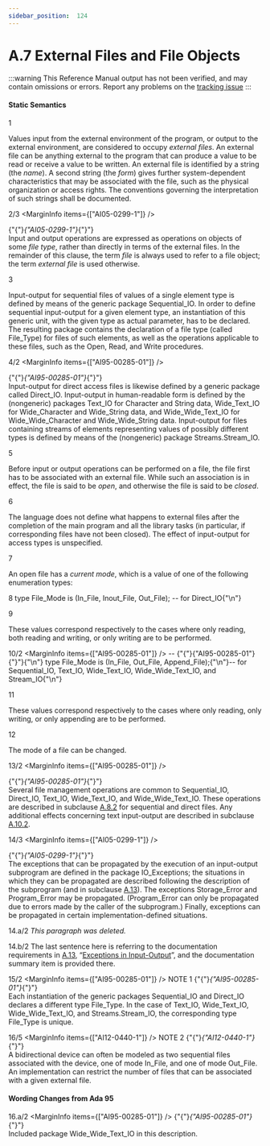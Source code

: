 ```yaml
---
sidebar_position:  124
---
```


# A.7 External Files and File Objects

:::warning
This Reference Manual output has not been verified,
and may contain omissions or errors.
Report any problems on the [tracking issue](https://github.com/ada-lang-io/ada-lang-io/issues/20)
:::



#### Static Semantics

<MarginText>1</MarginText>
<p>Values input from the external environment of the program, or output to the external environment, are considered to occupy <em>external files</em>. An external file can be anything external to the program that can produce a value to be read or receive a value to be written. An external file is identified by a string (the <em>name</em>). A second string (the <em>form</em>) gives further system-dependent characteristics that may be associated with the file, such as the physical organization or access rights. The conventions governing the interpretation of such strings shall be documented.<br /></p>

<MarginText>2/3</MarginText>
<MarginInfo items={["AI05-0299-1"]} /><p>{"{"}<em>{"AI05-0299-1"}</em>{"}"} <br />Input and output operations are expressed as operations on objects of some <em>file type</em>, rather than directly in terms of the external files. In the remainder of this clause, the term <em>file</em> is always used to refer to a file object; the term <em>external file</em> is used otherwise.<br /></p>

<MarginText>3</MarginText>
<p>Input-output for sequential files of values of a single element type is defined by means of the generic package Sequential_IO. In order to define sequential input-output for a given element type, an instantiation of this generic unit, with the given type as actual parameter, has to be declared. The resulting package contains the declaration of a file type (called File_Type) for files of such elements, as well as the operations applicable to these files, such as the Open, Read, and Write procedures.<br /></p>

<MarginText>4/2</MarginText>
<MarginInfo items={["AI95-00285-01"]} /><p>{"{"}<em>{"AI95-00285-01"}</em>{"}"} <br />Input-output for direct access files is likewise defined by a generic package called Direct_IO. Input-output in human-readable form is defined by the (nongeneric) packages Text_IO for Character and String data, Wide_Text_IO for Wide_Character and Wide_String data, and Wide_Wide_Text_IO for Wide_Wide_Character and Wide_Wide_String data. Input-output for files containing streams of elements representing values of possibly different types is defined by means of the (nongeneric) package Streams.Stream_IO.<br /></p>

<MarginText>5</MarginText>
<p>Before input or output operations can be performed on a file, the file first has to be associated with an external file. While such an association is in effect, the file is said to be <em>open</em>, and otherwise the file is said to be <em>closed</em>.<br /></p>

<MarginText>6</MarginText>
<p>The language does not define what happens to external files after the completion of the main program and all the library tasks (in particular, if corresponding files have not been closed). The effect of input-output for access types is unspecified.<br /></p>

<MarginText>7</MarginText>
<p>An open file has a <em>current mode</em>, which is a value of one of the following enumeration types: <br /></p>

<MarginText>8</MarginText>
<CodeBlock language="ada">
type File_Mode is (In_File, Inout_File, Out_File);  --  for Direct_IO{"\n"}

</CodeBlock>
<MarginText>9</MarginText>
<p>These values correspond respectively to the cases where only reading, both reading and writing, or only writing are to be performed. <br /></p>

<MarginText>10/2</MarginText>
<MarginInfo items={["AI95-00285-01"]} /><CodeBlock language="ada">
--  {"{"}{"AI95-00285-01"}{"}"}{"\n"} type File_Mode is (In_File, Out_File, Append_File);{"\n"}--  for Sequential_IO, Text_IO, Wide_Text_IO, Wide_Wide_Text_IO, and Stream_IO{"\n"}

</CodeBlock>
<MarginText>11</MarginText>
<p>These values correspond respectively to the cases where only reading, only writing, or only appending are to be performed.<br /></p>

<MarginText>12</MarginText>
<p>The mode of a file can be changed. <br /></p>

<MarginText>13/2</MarginText>
<MarginInfo items={["AI95-00285-01"]} /><p>{"{"}<em>{"AI95-00285-01"}</em>{"}"} <br />Several file management operations are common to Sequential_IO, Direct_IO, Text_IO, Wide_Text_IO, and Wide_Wide_Text_IO. These operations are described in subclause <a href="../AA-A/AA-A.8#Subclause_A.8.2">A.8.2</a> for sequential and direct files. Any additional effects concerning text input-output are described in subclause <a href="../AA-A/AA-A.10#Subclause_A.10.2">A.10.2</a>.<br /></p>

<MarginText>14/3</MarginText>
<MarginInfo items={["AI05-0299-1"]} /><p>{"{"}<em>{"AI05-0299-1"}</em>{"}"} <br />The exceptions that can be propagated by the execution of an input-output subprogram are defined in the package IO_Exceptions; the situations in which they can be propagated are described following the description of the subprogram (and in subclause <a href="../AA-A/AA-A.13">A.13</a>). The exceptions Storage_Error and Program_Error may be propagated. (Program_Error can only be propagated due to errors made by the caller of the subprogram.) Finally, exceptions can be propagated in certain implementation-defined situations. <br /></p>

<MarginText>14.a/2</MarginText>
<Admonition type="aarm" aarm="note" title="Note: ">
<em>This paragraph was deleted.</em><br /></Admonition>

<MarginText>14.b/2</MarginText>
<Admonition type="aarm" aarm="discussion" title="Discussion: ">
<strong></strong>The last sentence here is referring to the documentation requirements in <a href="../AA-A/AA-A.13">A.13</a>, &ldquo;<a href="../AA-A/AA-A.13">Exceptions in Input-Output</a>&rdquo;, and the documentation summary item is provided there. <br /></Admonition>

<MarginText>15/2</MarginText>
<MarginInfo items={["AI95-00285-01"]} /><Admonition type="aarm" aarm="note" title="Note: ">
NOTE 1   {"{"}<em>{"AI95-00285-01"}</em>{"}"} <br />Each instantiation of the generic packages Sequential_IO and Direct_IO declares a different type File_Type. In the case of Text_IO, Wide_Text_IO, Wide_Wide_Text_IO, and Streams.Stream_IO, the corresponding type File_Type is unique.<br /></Admonition>

<MarginText>16/5</MarginText>
<MarginInfo items={["AI12-0440-1"]} /><Admonition type="aarm" aarm="note" title="Note: ">
NOTE 2   {"{"}<em>{"AI12-0440-1"}</em>{"}"} <br />A bidirectional device can often be modeled as two sequential files associated with the device, one of mode In_File, and one of mode Out_File. An implementation can  restrict the number of files that can  be associated with a given external file. <br /></Admonition>


#### Wording Changes from Ada 95

<MarginText>16.a/2</MarginText>
<MarginInfo items={["AI95-00285-01"]} /><Admonition type="aarm" aarm="note" title="Note: ">
{"{"}<em>{"AI95-00285-01"}</em>{"}"} <br />Included package Wide_Wide_Text_IO in this description. <br /></Admonition>

